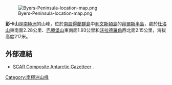 [[Image:Byers-Peninsula-location-map.png|thumb]]

{{coord|62|36|04.9|S|61|07|23.2|W|display=title}}

'''彭卡山'''是[[南極洲|南極洲]]的山峰，位於[[南設得蘭群島|南設得蘭群島]]中[[利文斯頓島|利文斯頓島]]的[[拜爾斯半島|拜爾斯半島]]，處於[[杜洛山|杜洛山]]東南面2.28公里、[[巴滕堡山|巴滕堡山]]東南面1.93公里和[[沃拉德羅角|沃拉德羅角]]西北面2.15公里，海拔高度217米。

==外部連結==
* [http://data.aad.gov.au/aadc/gaz/scar/ SCAR Composite Antarctic Gazetteer] {{WebCite|url=https://www.webcitation.org/5ug2CfC7m?url=http://data.aad.gov.au/aadc/gaz/scar/ |date=20101202140255 |dateformat=iso }}.

{{Antarctica-geo-stub}}
[[Category:南極洲山峰|Category:南極洲山峰]]